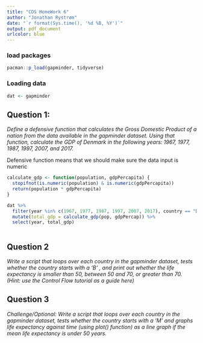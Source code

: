 ```yaml
---
title: "CDS HomeWork 6"
author: "Jonathan Rystrøm"
date: "`r format(Sys.time(), '%d %B, %Y')`"
output: pdf_document
urlcolor: blue
---
```


### load packages
```r
pacman::p_load(gapminder, tidyverse)
```

### Loading data
```r
dat <- gapminder
```

## Question 1: 
*Define a defensive function that calculates the Gross Domestic Product of a nation from the data available in the gapminder dataset. Using that function, calculate the GDP of Denmark in the following years: 1967, 1977, 1987, 1997, 2007, and 2017.*

Defensive function means that we should make sure the data input is numeric
```r
calculate_gdp <- function(population, gdpPercapita) {
  stopifnot(is.numeric(population) & is.numeric(gdpPercapita))
  return(population * gdpPercapita)
}

dat %>% 
  filter(year %in% c(1967, 1977, 1987, 1997, 2007, 2017), country == "Denmark") %>% 
  mutate(total_gdp = calculate_gdp(pop, gdpPercap)) %>% 
  select(year, total_gdp)
  
```

## Question 2
*Write a script that loops over each country in the gapminder dataset, tests whether the country starts with a ‘B’ , and print out whether the life expectancy is smaller than 50, between 50 and 70, or greater than 70. (Hint: use the Control Flow tutorial as a guide here)*

## Question 3
*Challenge/Optional: Write a script that loops over each country in the gapminder dataset, tests whether the country starts with a ‘M’ and graphs life expectancy against time (using plot() function) as a line graph if the mean life expectancy is under 50 years.*